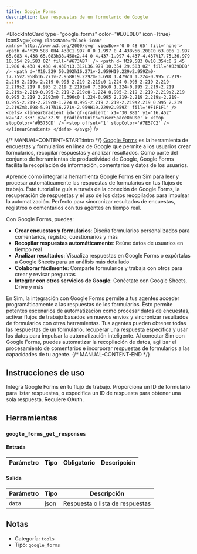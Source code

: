 ```yaml
---
title: Google Forms
description: Lee respuestas de un formulario de Google
---
```



<BlockInfoCard 
  type="google_forms"
  color="#E0E0E0"
  icon={true}
  iconSvg={`<svg className="block-icon"  xmlns='http://www.w3.org/2000/svg' viewBox='0 0 48 65' fill='none'>
      <path
        d='M29.583 0H4.438C1.997 0 0 1.997 0 4.438v56.208C0 63.086 1.997 65.083 4.438 65.083h38.458c2.44 0 4.437-1.997 4.437-4.437V17.75L36.979 10.354 29.583 0Z'
        fill='#673AB7'
      />
      <path
        d='M29.583 0v10.354c0 2.45 1.986 4.438 4.438 4.438h13.312L36.979 10.354 29.583 0Z'
        fill='#B39DDB'
      />
      <path
        d='M19.229 50.292h16.271v-2.959H19.229v2.959Zm0-17.75v2.958h16.271v-2.958H19.229Zm-3.698 1.479c0 1.224-0.995 2.219-2.219 2.219s-2.219-0.995-2.219-2.219c0-1.224 0.995-2.219 2.219-2.219s2.219 0.995 2.219 2.219Zm0 7.396c0 1.224-0.995 2.219-2.219 2.219s-2.219-0.995-2.219-2.219c0-1.224 0.995-2.219 2.219-2.219s2.219 0.995 2.219 2.219Zm0 7.396c0 1.224-0.995 2.219-2.219 2.219s-2.219-0.995-2.219-2.219c0-1.224 0.995-2.219 2.219-2.219s2.219 0.995 2.219 2.219Zm3.698-5.917h16.271v-2.959H19.229v2.959Z'
        fill='#F1F1F1'
      />
      <defs>
        <linearGradient
          id='gf-gradient'
          x1='30.881'
          y1='16.452'
          x2='47.333'
          y2='32.9'
          gradientUnits='userSpaceOnUse'
        >
          <stop stopColor='#9575CD' />
          <stop offset='1' stopColor='#7E57C2' />
        </linearGradient>
      </defs>
    </svg>`}
/>

{/* MANUAL-CONTENT-START:intro */}
[Google Forms](https://forms.google.com) es la herramienta de encuestas y formularios en línea de Google que permite a los usuarios crear formularios, recopilar respuestas y analizar resultados. Como parte del conjunto de herramientas de productividad de Google, Google Forms facilita la recopilación de información, comentarios y datos de los usuarios.

Aprende cómo integrar la herramienta Google Forms en Sim para leer y procesar automáticamente las respuestas de formularios en tus flujos de trabajo. Este tutorial te guía a través de la conexión de Google Forms, la recuperación de respuestas y el uso de los datos recopilados para impulsar la automatización. Perfecto para sincronizar resultados de encuestas, registros o comentarios con tus agentes en tiempo real.

Con Google Forms, puedes:

- **Crear encuestas y formularios**: Diseña formularios personalizados para comentarios, registro, cuestionarios y más
- **Recopilar respuestas automáticamente**: Reúne datos de usuarios en tiempo real
- **Analizar resultados**: Visualiza respuestas en Google Forms o expórtalas a Google Sheets para un análisis más detallado
- **Colaborar fácilmente**: Comparte formularios y trabaja con otros para crear y revisar preguntas
- **Integrar con otros servicios de Google**: Conéctate con Google Sheets, Drive y más

En Sim, la integración con Google Forms permite a tus agentes acceder programáticamente a las respuestas de los formularios. Esto permite potentes escenarios de automatización como procesar datos de encuestas, activar flujos de trabajo basados en nuevos envíos y sincronizar resultados de formularios con otras herramientas. Tus agentes pueden obtener todas las respuestas de un formulario, recuperar una respuesta específica y usar los datos para impulsar la automatización inteligente. Al conectar Sim con Google Forms, puedes automatizar la recopilación de datos, agilizar el procesamiento de comentarios e incorporar respuestas de formularios a las capacidades de tu agente.
{/* MANUAL-CONTENT-END */}

## Instrucciones de uso

Integra Google Forms en tu flujo de trabajo. Proporciona un ID de formulario para listar respuestas, o especifica un ID de respuesta para obtener una sola respuesta. Requiere OAuth.

## Herramientas

### `google_forms_get_responses`

#### Entrada

| Parámetro | Tipo | Obligatorio | Descripción |
| --------- | ---- | -------- | ----------- |

#### Salida

| Parámetro | Tipo | Descripción |
| --------- | ---- | ----------- |
| `data` | json | Respuesta o lista de respuestas |

## Notas

- Categoría: `tools`
- Tipo: `google_forms`
